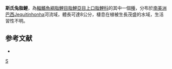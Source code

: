 {{Speciesbox 
| genus = Leporinus
| species = steindachneri
| authority = [[Eigenmann|Eigenmann]], 1907
| status = NE
| status_system = IUCN3.1
| synonyms = *''Leporinus affinis''<br /><small>Steindachner, 1875</small>
}}
'''斯氏兔脂鯉'''，為[[輻鰭魚綱|輻鰭魚綱]][[脂鯉目|脂鯉目]][[脂鯉亞目|脂鯉亞目]][[上口脂鯉科|上口脂鯉科]]的其中一個[[種|種]]，分布於[[南美洲|南美洲]][[巴西|巴西]]Jequitinhonha河流域，體長可達8公分，棲息在植被生長茂盛的水域，生活習性不明。

==参考文献==
{{refbegin}}
*{{FishBase_species|genus=Leporinus|species=steindachneri|year=2013|month=9}}
{{refend}}
{{Taxonbar}}

[[Category:兔脂鯉屬|S]]
